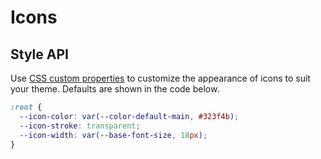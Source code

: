 
<Meta title="Tokens/Icons" />

# Icons

<IconGallery>
  <IconItem name="circle-check">
    <CircleCheck />
  </IconItem>
  <IconItem name="circle-exclamation">
    <CircleExclamation />
  </IconItem>
  <IconItem name="circle-info">
    <CircleInfo />
  </IconItem>
  <IconItem name="circle-notch">
    <CircleNotch />
  </IconItem>
  <IconItem name="circle-question">
    <CircleQuestion />
  </IconItem>
  <IconItem name="circle-x-mark">
    <CircleXMark />
  </IconItem>
  <IconItem name="envelope">
    <Envelope />
  </IconItem>
  <IconItem name="github">
    <Github />
  </IconItem>
  <IconItem name="heart">
    <Heart />
  </IconItem>
  <IconItem name="linkedin">
    <LinkedIn />
  </IconItem>
  <IconItem name="x-mark">
    <XMark />
  </IconItem>
</IconGallery>

## Style API

Use [CSS custom properties](https://developer.mozilla.org/en-US/docs/Web/CSS/Using_CSS_custom_properties) to customize the appearance of icons to suit your theme. Defaults are shown in the code below.

```css
:root {
  --icon-color: var(--color-default-main, #323f4b);
  --icon-stroke: transparent;
  --icon-width: var(--base-font-size, 18px);
}
```
